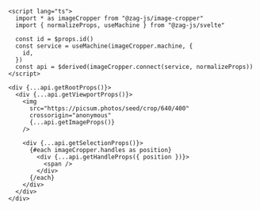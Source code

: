 ```svelte
<script lang="ts">
  import * as imageCropper from "@zag-js/image-cropper"
  import { normalizeProps, useMachine } from "@zag-js/svelte"

  const id = $props.id()
  const service = useMachine(imageCropper.machine, {
    id,
  })
  const api = $derived(imageCropper.connect(service, normalizeProps))
</script>

<div {...api.getRootProps()}>
  <div {...api.getViewportProps()}>
    <img
      src="https://picsum.photos/seed/crop/640/400"
      crossorigin="anonymous"
      {...api.getImageProps()}
    />

    <div {...api.getSelectionProps()}>
      {#each imageCropper.handles as position}
        <div {...api.getHandleProps({ position })}>
          <span />
        </div>
      {/each}
    </div>
  </div>
</div>
```
